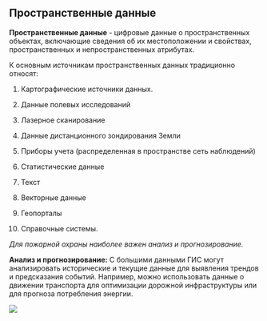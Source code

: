 ## Пространственные данные
**Пространственные данные** - цифровые данные о пространственных объектах, включающие сведения об их местоположении и свойствах, пространственных и непространственных атрибутах. 

К основным источникам пространственных данных традиционно относят:

1.	Картографические источники данных.

2.	Данные полевых исследований

3.	Лазерное сканирование

4.	Данные дистанционного зондирования Земли

5.	Приборы учета (распределенная в пространстве сеть наблюдений)

6.	Статистические данные

7.	Текст

8.	Векторные данные

9.	Геопорталы

10.	Справочные системы.

*Для пожарной охраны наиболее важен анализ и прогнозирование.*

**Анализ и прогнозирование:** С большими данными ГИС могут анализировать исторические и текущие данные для выявления трендов и предсказания событий. Например, можно использовать данные о движении транспорта для оптимизации дорожной инфраструктуры или для прогноза потребления энергии. 

![](pictures/1.png)



